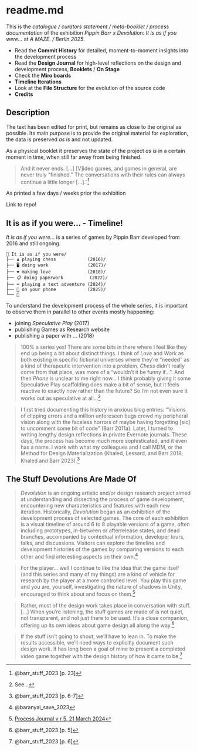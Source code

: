 # readme.md {#sec-readme}

This is the *catalogue / curators statement / meta-booklet / process documentation* of the exhibition *Pippin Barr x Devolution: It is as if you were...* at *A MAZE. / Berlin 2025*.

* Read the **Commit History**  for detailed, moment-to-moment insights into the development process
* Read the **Design Journal** for high-level reflections on the design and development process, **Booklets** / **On Stage**
* Check the **Miro boards**
* **Timeline Iterations**
* Look at the **File Structure**  for the evolution of the source code
* **Credits**

## Description

The text has been edited for print, but remains as close to the original as possible. Its main purpose is to provide the original material for exploration, the data is preserved *as is* and not updated.

As a physical booklet it preserves the state of the project *as is* in a certain moment in time, when still far away from being finished. 

> And it never ends. [...] [V]ideo games, and games in general, are never truly “finished.” The conversations with their rules can always continue a little longer [...]."^[@barr_stuff_2023[p. 23]]


As printed a few days / weeks prior the exhibition 

Link to repo!


## It is as if you were... - Timeline!

*It is as if you were...* is a series of games by Pippin Barr developed from 2016 and still ongoing.


```
🌱 It is as if you were/
├── ♟️ playing chess            (2016)/
├── 🖥️ doing work               (2017)/
├── ❤️ making love              (2018)/
├── 📋 doing paperwork          (2022)/
├── ⌨️ playing a text adventure (2024)/
├── 📱 on your phone            (2025)/
└── 🌸
```

To understand the development process of the whole series, it is important to observe them in parallel to other events mostly happening:

- joining *Speculative Play* (2017)
- publishing Games as Research website
- publishing a paper with ... (2018)

> 100% a series yes! There are some bits in there where I feel like they end up being a bit about distinct things. I think of *Love* and *Work* as both existing in specific fictional universes where they're "needed" as a kind of therapeutic intervention into a problem. *Chess* didn't really come from that place, was more of a "wouldn't it be funny if...". And then *Phone* is unclear to me right now... I think probably giving it some Speculative Play scaffolding does make a bit of sense, but it feels reactive to exactly *now* rather than the future? So I'm not even sure it works out as speculative at all...^[See...]

> I first tried documenting this history in anxious blog entries: “Visions of clipping errors and a million unforeseen bugs crowd my peripheral vision along with the faceless horrors of maybe having forgetting [sic] to uncomment some bit of code” (Barr 2011a). Later, I turned to writing lengthy design reflections in private Evernote journals. These days, the process has become much more sophisticated, and it even has a name. I work with what my colleagues and I call MDM, or the Method for Design Materialization (Khaled, Lessard, and Barr 2018; Khaled and Barr 2023).^[@barr_stuff_2023[p. 6-7]]

## The Stuff Devolutions Are Made Of

> *Devolution* is an ongoing artistic and/or design research project aimed at understanding and dissecting the process of game development, encountering new characteristics and features with each new iteration. Historically, *Devolution* began as an exhibition of the development process of selected games. The core of each exhibition is a visual timeline of around 6 to 8 playable versions of a game, often including prototypes, in-between or afterrelease states, and dead branches, accompanied by contextual information, developer tours, talks, and discussions. Visitors can explore the timeline and development histories of the games by comparing versions to each other and find interesting aspects on their own.^[@baranyai_save_2023]

> For the player... well I continue to like the idea that the game itself (and this series and many of my things) are a kind of vehicle for research by the player at a more controlled level. You play this game and you are, yourself, investigating the nature of shadows in Unity, encouraged to think about and focus on them.^[[Process Journal v r 5, 21 March 2024](https://github.com/pippinbarr/v-r-5/blob/main/process/journal.md)]

> Rather, most of the design work takes place in conversation with stuff. [...] When you’re listening, the stuff games are made of is not quiet, not transparent, and not just there to be used. It’s a close companion, offering up its own ideas about game design all along the way.^[@barr_stuff_2023[p. 5]]

> If the stuff isn’t going to shout, we’ll have to lean in. To make the results accessible, we’ll need ways to explicitly document such design work. It has long been a goal of mine to present a completed video game together with the design history of how it came to be.^[@barr_stuff_2023[p. 6]]
